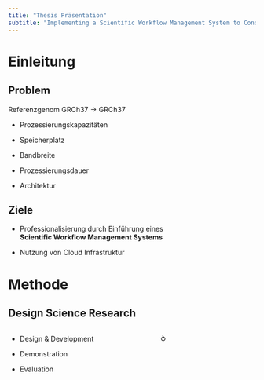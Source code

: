 ```yaml
---
title: "Thesis Präsentation"
subtitle: "Implementing a Scientific Workflow Management System to Conduct the Transition to a Different Reference Genome of a Genetic Analysis Pipeline"
---
```


# Einleitung

## Problem

Referenzgenom GRCh37 → GRCh37

::: incremental
-   Prozessierungskapazitäten

-   Speicherplatz

-   Bandbreite

-   Prozessierungsdauer

-   Architektur
:::

## Ziele

::: incremental
-   Professionalisierung durch Einführung eines\
    **Scientific Workflow Management Systems**

-   Nutzung von Cloud Infrastruktur
:::

# Methode

## Design Science Research

:::: {.columns}
::: {.column width="60%"}
-   Design & Development

-   Demonstration

-   Evaluation
:::

::: {.column width="40%" .r-fit-text}
⥁
:::
::::